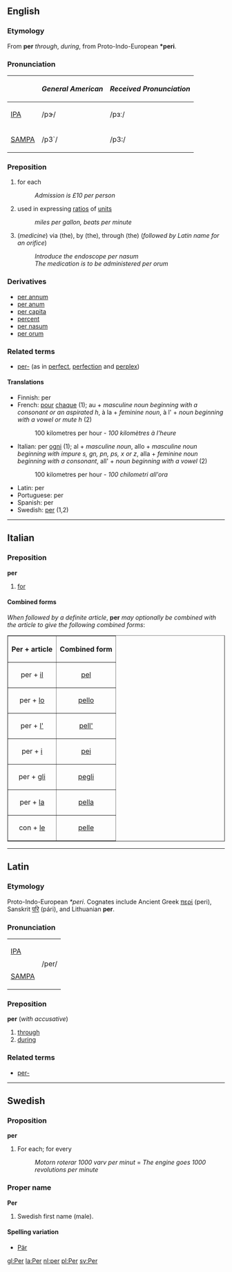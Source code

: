==English==
===Etymology===
From {{L.}} '''per''' ''through'', ''during'', from Proto-Indo-European '''*peri'''.

===Pronunciation===
{| border=1 cellpadding=5
! !! ''General American'' !! ''Received Pronunciation''
|-
| [[w:IPA|IPA]] || /pɝ/ || /pɜː/
|-
| [[w:SAMPA|SAMPA]] || /p3`/ || /p3:/
|}

===Preposition===
# for each
#:''Admission is £10 per person''
#used in expressing [[ratio]]s of [[unit]]s
#:''miles per gallon, beats per minute''
#(''medicine'') via (the), by (the), through (the) (''followed by Latin name for an orifice'')
#:''Introduce the endoscope per nasum''
#:''The medication is to be administered per orum''

===Derivatives===
*[[per annum]]
*[[per anum]] <!--sic - this means "via the anus" in medical terminology-->
*[[per capita]]
*[[percent]]
*[[per nasum]]
*[[per orum]]

===Related terms===
*[[per-]] (as in [[perfect]], [[perfection]] and [[perplex]])

====Translations====
*Finnish: per <!-- correct? -->
*French: [[pour#French|pour]] [[chaque]] (1); au + ''masculine noun beginning with a consonant or an aspirated h'', à la + ''feminine noun'', à l' + ''noun beginning with a vowel or mute h'' (2)
*:100 kilometres per hour - ''100 kilomètres à l'heure''
*Italian: per [[ogni]] (1); al + ''masculine noun'', allo + ''masculine noun beginning with impure s, gn, pn, ps, x or z'', alla + ''feminine noun beginning with a consonant'', all' + ''noun beginning with a vowel'' (2)
*:100 kilometres per hour - ''100 chilometri all'ora''
*Latin: per
*Portuguese: per <!-- correct? -->
*Spanish: per <!-- correct? -->
*Swedish: [[per#Swedish|per]] (1,2)

----
==Italian==
===Preposition===
'''per'''

#[[for]]

====Combined forms====
''When followed by a definite article'', '''per''' ''may optionally be combined with the article to give the following combined forms'':

<table border="1" align="center" cellpadding="5">
<tr><th>Per + article<th>Combined form</tr>
<tr><td align="center">per + [[il#Italian|il]]<td align="center">[[pel#Italian|pel]]</tr>
<tr><td align="center">per + [[lo#Italian|lo]]<td align="center">[[pello#Italian|pello]]</tr>
<tr><td align="center">per + [[l'#Italian|l']]<td align="center">[[pell']]</tr>
<tr><td align="center">per + [[i#Italian|i]]<td align="center">[[pei]]</tr>
<tr><td align="center">per + [[gli]]<td align="center">[[pegli]]</tr>
<tr><td align="center">per + [[la#Italian|la]]<td align="center">[[pella#Italian|pella]]</tr>
<tr><td align="center">con + [[le#Italian|le]]<td align="center">[[pelle#Italian|pelle]]</tr>
</table>

----

==Latin==
===Etymology===
Proto-Indo-European ''*peri''.  Cognates include Ancient Greek [[περί]] (peri), Sanskrit [[परि]] (pári), and Lithuanian '''per'''.

===Pronunciation===
{| border=1 cellpadding=5
| [[w:IPA|IPA]] 
|rowspan=2| /per/
|-
| [[w:SAMPA|SAMPA]]
|}

===Preposition===
'''per''' (''with accusative'')
#[[through]]
#[[during]]

===Related terms===
*[[per-]]

----
==Swedish==
===Proposition===
'''per'''

#For each; for every
#:''Motorn roterar 1000 varv per minut'' = ''The engine goes 1000 revolutions per minute''

===Proper name===
'''Per'''

#Swedish first name (male).

====Spelling variation====
*[[Pär]]

[[gl:Per]]
[[la:Per]]
[[nl:per]]
[[pl:Per]]
[[sv:Per]]
